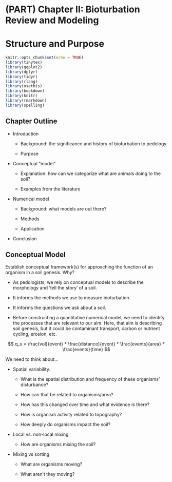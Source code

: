 # (PART) Chapter II: Bioturbation Review and Modeling {.unnumbered}

# Structure and Purpose

```r
knitr::opts_chunk$set(echo = TRUE)
library(tinytex)
library(ggplot2)
library(dplyr)
library(tidyr)
library(rlang)
library(usethis)
library(bookdown)
library(knitr)
library(rmarkdown)
library(spelling)
```

## Chapter Outline

-   Introduction

    -   Background: the significance and history of bioturbation to pedology

    -   Purpose

-   Conceptual "model"

    -   Explanation: how can we categorize what are animals doing to the soil?

    -   Examples from the literature

-   Numerical model

    -   Background: what models are out there?

    -   Methods

    -   Application

-   Conclusion

## Conceptual Model

Establish conceptual framework(s) for approaching the function of an organism in a soil genesis. Why?

-   As pedologists, we rely on conceptual models to describe the morphology and 'tell the story' of a soil.

-   It informs the methods we use to measure bioturbation.

-   It informs the questions we ask about a soil.

-   Before constructing a quantitative numerical model, we need to identify the processes that are relevant to our aim. Here, that aim is describing soil genesis, but it could be contaminant transport, carbon or nutrient cycling, erosion, etc.

$$
q_s = \frac{vol}{event} * \frac{distance}{event} * \frac{events}{area} * \frac{events}{time}
$$

We need to think about...

-   Spatial variability.

    -   What is the spatial distribution and frequency of these organisms' disturbance?

    -   How can that be related to organisms/area?

    -   How has this changed over time and what evidence is there?

    -   How is organism activity related to topography?

    -   How deeply do organisms impact the soil?

-   Local vs. non-local mixing

    -   How are organisms mixing the soil?

-   Mixing vs sorting

    -   What are organisms moving?

    -   What aren't they moving?
